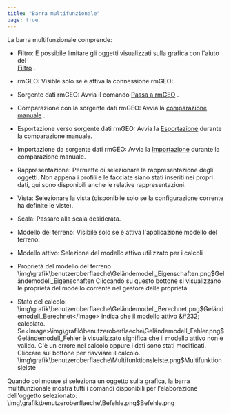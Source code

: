 ```yaml
---
title: "Barra multifunzionale"
page: true
---
```

La barra multifunzionale comprende:

- <Bold> Filtro: </Bold>  &#200; possibile limitare gli oggetti visualizzati sulla grafica con l&#39;aiuto del  
[Filtro](../benutzeroberflaeche/filter)
.

- <Bold> rmGEO: </Bold>  Visible solo se &#232; attiva la connessione rmGEO:

- <Bold> Sorgente dati rmGEO: </Bold>  Avvia il comando 
[Passa a rmGEO](../daten/rmgeo-wechsel)
.

- <Bold> Comparazione con la sorgente dati rmGEO: </Bold>  Avvia la 
[comparazione manuale](../daten/abgleich-rmgeo4)
. 

- <Bold> Esportazione verso sorgente dati rmGEO: </Bold>  Avvia la 
[Esportazione](../daten/export-rmgeo4)
 durante la comparazione manuale.

- <Bold> Importazione da sorgente dati rmGEO: </Bold>  Avvia la 
[Importazione](../daten/import-rmgeo4)
 durante  la comparazione manuale.



- <Bold> Rappresentazione: </Bold>  Permette di selezionare la rappresentazione degli oggetti. Non appena i profili e le facciate siano stati inseriti nei propri dati, qui sono disponibili anche le relative rappresentazioni.

- <Bold> Vista: </Bold>  Selezionare la vista (disponibile solo se la configurazione corrente ha definite le viste).

- <Bold> Scala: </Bold>  Passare alla scala desiderata.

- <Bold> Modello del terreno: </Bold>  Visibile solo se &#232; attiva l&#39;applicazione modello del terreno:

- <Bold> Modello attivo: </Bold>  Selezione del modello attivo utilizzato per i calcoli

- <Bold> Propriet&#224; del modello del terreno<Image>\img\grafik\benutzeroberflaeche\Geländemodell_Eigenschaften.png$Geländemodell_Eigenschaften</Image> </Bold>  Cliccando su questo bottone si visualizzano le propriet&#224; del modello corrente nel gestore delle propriet&#224;

- <Bold> Stato del calcolo: </Bold><Image>\img\grafik\benutzeroberflaeche\Geländemodell_Berechnet.png$Geländemodell_Berechnet</Image> indica che il modello attivo &#232; calcolato. Se<Image>\img\grafik\benutzeroberflaeche\Geländemodell_Fehler.png$Geländemodell_Fehler</Image> &#232; visualizzato significa che il modello attivo non &#232; valido. C&#39;&#232; un errore nel calcolo oppure i dati sono stati modificati. Cliccare sul bottone per riavviare il calcolo.<Image>\img\grafik\benutzeroberflaeche\Multifunktionsleiste.png$Multifunktionsleiste</Image>
 
Quando col mouse si seleziona un oggetto sulla grafica, la barra multifunzionale mostra tutti i comandi disponibili per l&#39;elaborazione dell&#39;oggetto selezionato:<Image>\img\grafik\benutzeroberflaeche\Befehle.png$Befehle.png</Image>
